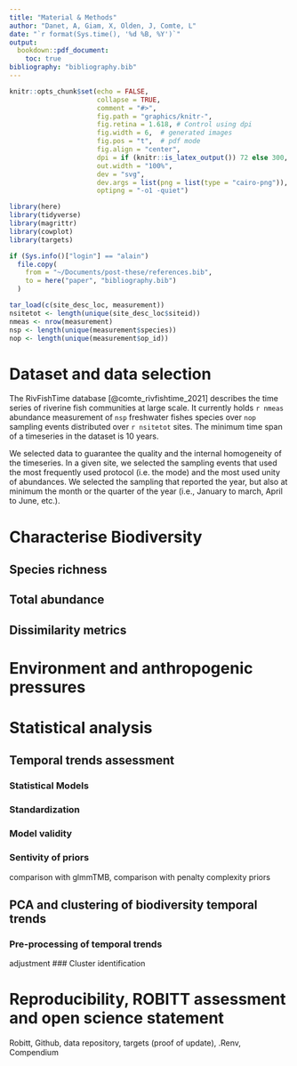 ```yaml
---
title: "Material & Methods"
author: "Danet, A, Giam, X, Olden, J, Comte, L"
date: "`r format(Sys.time(), '%d %B, %Y')`"
output: 
  bookdown::pdf_document:
    toc: true
bibliography: "bibliography.bib"
---
```


```r
knitr::opts_chunk$set(echo = FALSE,
                      collapse = TRUE,
                      comment = "#>",
                      fig.path = "graphics/knitr-",
                      fig.retina = 1.618, # Control using dpi
                      fig.width = 6,  # generated images
                      fig.pos = "t",  # pdf mode
                      fig.align = "center",
                      dpi = if (knitr::is_latex_output()) 72 else 300,
                      out.width = "100%",
                      dev = "svg",
                      dev.args = list(png = list(type = "cairo-png")),
                      optipng = "-o1 -quiet")

library(here)
library(tidyverse)
library(magrittr)
library(cowplot)
library(targets)

if (Sys.info()["login"] == "alain")
  file.copy(
    from = "~/Documents/post-these/references.bib",
    to = here("paper", "bibliography.bib")
  )
```

```r
tar_load(c(site_desc_loc, measurement))
nsitetot <- length(unique(site_desc_loc$siteid))
nmeas <- nrow(measurement)
nsp <- length(unique(measurement$species))
nop <- length(unique(measurement$op_id))

```


# Dataset and data selection

The RivFishTime database [@comte_rivfishtime_2021] describes the time series of
riverine fish communities at large scale. It currently  holds `r nmeas` abundance measurement of
`nsp` freshwater fishes species over `nop` sampling events distributed over 
`r nsitetot` sites. The minimum time span of a timeseries in the dataset is 10
years.

We selected data to guarantee the quality and the internal homogeneity of the timeseries.
In a given site, we selected the sampling events that used the most frequently
used protocol (i.e. the mode) and the most used unity of abundances. We
selected the sampling that reported the year, but also at minimum the month or
the quarter of the year (i.e., January to march, April to June, etc.).

# Characterise Biodiversity

##  Species richness

## Total abundance

## Dissimilarity metrics

# Environment and anthropogenic pressures

# Statistical analysis

## Temporal trends assessment

### Statistical Models

### Standardization

### Model validity

### Sentivity of priors
comparison with glmmTMB, comparison with penalty complexity priors

## PCA and clustering of biodiversity temporal trends

### Pre-processing of temporal trends

adjustment 
### Cluster identification

# Reproducibility, ROBITT assessment and open science statement
Robitt, Github, data repository, targets (proof of update), .Renv, Compendium

